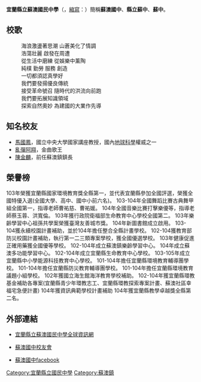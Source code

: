 {{notability unreferenced|time=2011-07-18T12:49:27+00:00}}
{{Unreferenced|time=2015-02-22T17:32:59+00:00}}
{{Infobox School
| name = 縣立蘇澳國民中學
| other_name = County Suao Junior High School
| motto = 打造蘇澳生命力教育<br/>純樸　勤勞　服務　創造
| type = 縣立國民中學
| district = {{TWN}}[[宜蘭縣|宜蘭縣]][[蘇澳鎮_(臺灣)|蘇澳鎮]]
| grades = 國一5班，國二5班，國三5班(105學年度)
| students = 460
| principal = [[張煇志校長|楊乃光]]
| address = [[宜蘭縣|宜蘭縣]][[蘇澳鎮_(臺灣)|蘇澳鎮]]中山路二段一號
| tel = 886-3-9962137
| website = http://www.sajh.ilc.edu.tw/
}}

'''宜蘭縣立蘇澳國民中學'''（'''''{{Lang-en|County Suao Junior High School}}'''''，[[縮寫|縮寫]]：'''{{Lang|en|SAJH}}'''）簡稱'''蘇澳國中'''、'''縣立蘇中'''、'''蘇中'''。

== 校歌 ==

: 海浪激盪著思潮 山蒼美化了情調
: 浩蕩壯麗 啟發在周遭
: 從生活中磨練 從娛樂中薰陶
: 純樸 勤勞 服務 創造
: 一切都須認真學好
: 我們要發揚優良傳統
: 接受革命號召 隨時代的洪流向前跑
: 我們要拓展知識領域
: 探索自然奧妙 為建國的大業作先導

== 知名校友 ==
*[[馬國鳳|馬國鳳]]，國立中央大學國家講座教授，國內[[地球科學|地球科學]]權威之一
*[[亂彈阿翔|亂彈阿翔]]，金曲歌王
*[[陳金麟|陳金麟]]，前任蘇澳鎮鎮長

== 榮譽榜 ==
103年榮獲宜蘭縣國家環境教育獎全縣第一，並代表宜蘭縣參加全國評選，榮獲全國特優入選(全國大學、高中、國中小前六名)。
103-104年全國舞蹈比賽古典舞甲組全國第一，指導老師曹祐慈、曹祐媛。
104年全國音樂比賽打擊樂優等，指導老師蔡玉蓉、洪寬倫。
103年獲行政院衛福部生命教育中心學校全國第二。
103年樂齡學習中心祖孫共學案榮獲臺灣友善城市獎。
104年新圖書館成立啟用。
103-104獲永續校園計畫補助，並於104年擔任整合全縣計畫學校。
102-104獲教育部防災校園計畫補助，執行第一二三類專案學校，獲全國優選學校。
103年健康促進正確用藥獲全國優等學校。
102-104年成立蘇澳鎮樂齡學習中心。
104年成立蘇澳多功能學習中心。
102-104年成立宜蘭縣生命教育中心學校。
103-105年成立宜蘭縣中小學能源科技教育中心學校。
101-104年擔任宜蘭縣環境教育輔導團學校。
101-104年擔任宜蘭縣防災教育輔導團學校。
101-104年擔任宜蘭縣環境教育議題小組學校。
102年獲國立海生館海洋教育學校補助。
102-104年獲宜蘭縣環教基金補助各專案(宜蘭縣青少年環教志工、宜蘭縣環教探索專案計畫、蘇澳社區幸福宅急便計畫)
104年獲資訊典範學校計畫補助
104年獲宜蘭縣教學卓越獎全縣第二名。

== 外部連結 ==

* {{Zh}}[http://www.sajh.ilc.edu.tw/ 宜蘭縣立蘇澳國民中學全球資訊網]{{Wayback|url=http://www.sajh.ilc.edu.tw/ |date=20110510223957 }}
* {{Zh}}[http://tw.yoshioris.com/school.asp?sid=7188 蘇澳國中校友會]
* {{Zh}}[http://www.facebook.com/?ref=logo#!/pages/%E8%98%87%E6%BE%B3%E5%9C%8B%E4%B8%AD/174605022578473 蘇澳國中facebook]{{Wayback|url=http://www.facebook.com/?ref=logo#!/pages/%E8%98%87%E6%BE%B3%E5%9C%8B%E4%B8%AD/174605022578473 |date=20150704163807 }}

{{宜蘭縣國民中小學}}

[[Category:宜蘭縣立國民中學|Category:宜蘭縣立國民中學]]
[[Category:蘇澳鎮|Category:蘇澳鎮]]
